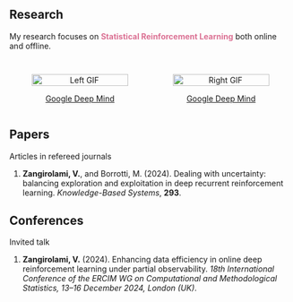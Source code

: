 ## Research {.central}

My research focuses on [Statistical Reinforcement Learning]{style="color: palevioletred; font-weight: bold;"} both online and offline.

::: {style="display: flex; justify-content: space-between; align-items: center;"}
<figure style="width: 45%; text-align: center;">

<img src="images/online_rl.gif" alt="Left GIF" style="width: 100%;"/>

<figcaption>[Google Deep Mind](https://deepmind.google/discover/blog/rl-unplugged-benchmarks-for-offline-reinforcement-learning/)</figcaption>

</figure>

<figure style="width: 45%; text-align: center;">

<img src="images/rl.gif" alt="Right GIF" style="width: 100%;"/>

<figcaption>[Google Deep Mind](https://deepmind.google/discover/blog/rl-unplugged-benchmarks-for-offline-reinforcement-learning/)</figcaption>

</figure>
:::

## Papers {.central}

[Articles in refereed journals]{.palevioletred}

1.  **Zangirolami, V.**, and Borrotti, M. (2024). Dealing with uncertainty: balancing exploration and exploitation in deep recurrent reinforcement learning. *Knowledge-Based Systems*, **293**.


## Conferences {.central}

[Invited talk]{.palevioletred}

1.  **Zangirolami, V.** (2024). Enhancing data efficiency in online deep reinforcement learning under partial observability. *18th International Conference of the ERCIM WG on Computational and Methodological Statistics, 13–16 December 2024, London (UK)*.


